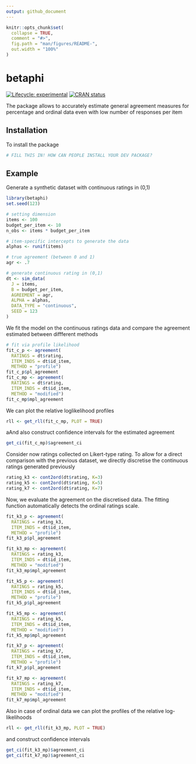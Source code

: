 ```yaml
---
output: github_document
---
```


<!-- README.md is generated from README.Rmd. Please edit that file -->

```r
knitr::opts_chunk$set(
  collapse = TRUE,
  comment = "#>",
  fig.path = "man/figures/README-",
  out.width = "100%"
)
```

# betaphi

<!-- badges: start -->

[![Lifecycle: experimental](https://img.shields.io/badge/lifecycle-experimental-orange.svg)](https://lifecycle.r-lib.org/articles/stages.html#experimental) [![CRAN status](https://www.r-pkg.org/badges/version/betaphi)](https://CRAN.R-project.org/package=betaphi)

<!-- badges: end -->

The package allows to accurately estimate general agreement measures for percentage and ordinal data even with low number of responses per item

## Installation

To install the package

``` r
# FILL THIS IN! HOW CAN PEOPLE INSTALL YOUR DEV PACKAGE?
```

## Example

Generate a synthetic dataset with continuous ratings in (0,1)

```r
library(betaphi)
set.seed(123)

# setting dimension
items <- 100 
budget_per_item <- 10
n_obs <- items * budget_per_item

# item-specific intercepts to generate the data
alphas <- runif(items)

# true agreement (between 0 and 1)
agr <- .7

# generate continuous rating in (0,1)
dt <- sim_data(
  J = items,
  B = budget_per_item,
  AGREEMENT = agr,
  ALPHA = alphas,
  DATA_TYPE = "continuous",
  SEED = 123
)
```

We fit the model on the continuous ratings data and compare the agreement estimated between diffferent methods

```r

# fit via profile likelihood
fit_c_p <- agreement(
  RATINGS = dt$rating,
  ITEM_INDS = dt$id_item,
  METHOD = "profile")
fit_c_p$pl_agreement
fit_c_mp <- agreement(
  RATINGS = dt$rating,
  ITEM_INDS = dt$id_item,
  METHOD = "modified")
fit_c_mp$mpl_agreement
```

We can plot the relative loglikelihood profiles

```r
rll <- get_rll(fit_c_mp, PLOT = TRUE)
```

aAnd also construct confidence intervals for the estimated agreement

```r
get_ci(fit_c_mp)$agreement_ci
```

Consider now ratings collected on Likert-type rating. To allow for a direct comparison with the previous dataset, we directly discretise the continuous ratings generated previously

```r
rating_k3 <- cont2ord(dt$rating, K=3)
rating_k5 <- cont2ord(dt$rating, K=5)
rating_k7 <- cont2ord(dt$rating, K=7)
```

Now, we evaluate the agreement on the discretised data. The fitting function automatically detects the ordinal ratings scale.

```r
fit_k3_p <- agreement(
  RATINGS = rating_k3,
  ITEM_INDS = dt$id_item,
  METHOD = "profile")
fit_k3_p$pl_agreement

fit_k3_mp <- agreement(
  RATINGS = rating_k3,
  ITEM_INDS = dt$id_item,
  METHOD = "modified")
fit_k3_mp$mpl_agreement

fit_k5_p <- agreement(
  RATINGS = rating_k5,
  ITEM_INDS = dt$id_item,
  METHOD = "profile")
fit_k5_p$pl_agreement

fit_k5_mp <- agreement(
  RATINGS = rating_k5,
  ITEM_INDS = dt$id_item,
  METHOD = "modified")
fit_k5_mp$mpl_agreement

fit_k7_p <- agreement(
  RATINGS = rating_k7,
  ITEM_INDS = dt$id_item,
  METHOD = "profile")
fit_k7_p$pl_agreement

fit_k7_mp <- agreement(
  RATINGS = rating_k7,
  ITEM_INDS = dt$id_item,
  METHOD = "modified")
fit_k7_mp$mpl_agreement

```

Also in case of ordinal data we can plot the profiles of the relative log-likelihoods


```r
rll <- get_rll(fit_k3_mp, PLOT = TRUE)
```

and construct confidence intervals


```r
get_ci(fit_k3_mp)$agreement_ci
get_ci(fit_k7_mp)$agreement_ci
```